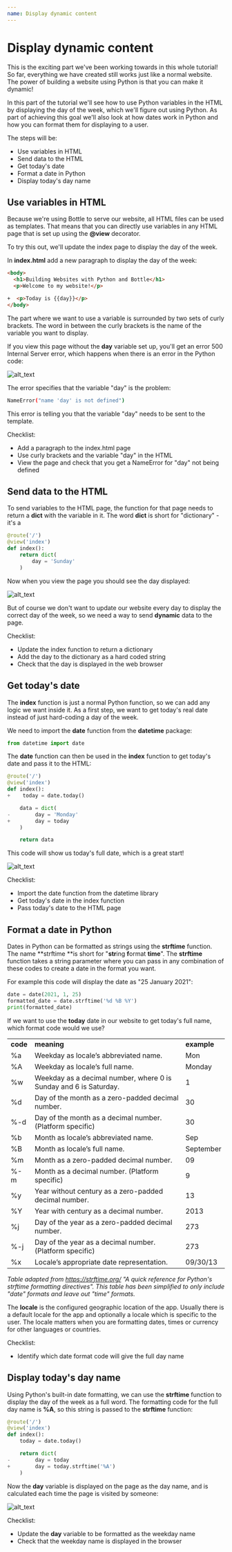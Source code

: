 ```yaml
---
name: Display dynamic content
---
```


# Display dynamic content

This is the exciting part we've been working towards in this whole tutorial! So far, everything we have created still works just like a normal website. The power of building a website using Python is that you can make it dynamic!

In this part of the tutorial we'll see how to use Python variables in the HTML by displaying the day of the week, which we'll figure out using Python. As part of achieving this goal we'll also look at how dates work in Python and how you can format them for displaying to a user.

The steps will be:

- Use variables in HTML
- Send data to the HTML
- Get today's date
- Format a date in Python
- Display today's day name

## Use variables in HTML

Because we're using Bottle to serve our website, all HTML files can be used as templates. That means that you can directly use variables in any HTML page that is set up using the **@view** decorator.

To try this out, we'll update the index page to display the day of the week.

In **index.html** add a new paragraph to display the day of the week:

```html {diff}
<body>
  <h1>Building Websites with Python and Bottle</h1>
  <p>Welcome to my website!</p>

+  <p>Today is {{day}}</p>
</body>
```

The part where we want to use a variable is surrounded by two sets of curly brackets. The word in between the curly brackets is the name of the variable you want to display.

If you view this page without the **day** variable set up, you'll get an error 500 Internal Server error, which happens when there is an error in the Python code:

![alt_text](../public/images/image4.png "image_tooltip")

The error specifies that the variable "day" is the problem:

```bash
NameError("name 'day' is not defined")
```

This error is telling you that the variable "day" needs to be sent to the template.

Checklist:

- Add a paragraph to the index.html page
- Use curly brackets and the variable "day" in the HTML
- View the page and check that you get a NameError for "day" not being defined

## Send data to the HTML

To send variables to the HTML page, the function for that page needs to return a **dict** with the variable in it. The word **dict** is short for "dictionary" - it's a

```python {diff}
@route('/')
@view('index')
def index():
    return dict(
        day = 'Sunday'
    )

```

Now when you view the page you should see the day displayed:

![alt_text](../public/images/image5.png "image_tooltip")

But of course we don't want to update our website every day to display the correct day of the week, so we need a way to send **dynamic** data to the page.

Checklist:

- Update the index function to return a dictionary
- Add the day to the dictionary as a hard coded string
- Check that the day is displayed in the web browser

## Get today's date

The **index** function is just a normal Python function, so we can add any logic we want inside it. As a first step, we want to get today's real date instead of just hard-coding a day of the week.

We need to import the **date** function from the **datetime** package:

```python {diff}
from datetime import date
```

The **date** function can then be used in the **index** function to get today's date and pass it to the HTML:

```python {diff}
@route('/')
@view('index')
def index():
+    today = date.today()

    data = dict(
-        day = 'Monday'
+        day = today
    )

    return data
```

This code will show us today's full date, which is a great start!

![alt_text](../public/images/image6.png "image_tooltip")

Checklist:

- Import the date function from the datetime library
- Get today's date in the index function
- Pass today's date to the HTML page

## Format a date in Python

Dates in Python can be formatted as strings using the **strftime** function. The name **strftime **is short for "**str**ing **f**ormat **time**". The **strftime** function takes a string parameter where you can pass in any combination of these codes to create a date in the format you want.

For example this code will display the date as "25 January 2021":

```python {diff}
date = date(2021, 1, 25)
formatted_date = date.strftime('%d %B %Y')
print(formatted_date)
```

If we want to use the **today** date in our website to get today's full name, which format code would we use?

<table>
  <tr>
    <td>
      <strong>code</strong>
    </td>
    <td>
      <strong>meaning</strong>
    </td>
    <td>
      <strong>example</strong>
    </td>
  </tr>
  <tr>
    <td>%a</td>
    <td>Weekday as locale’s abbreviated name.</td>
    <td>Mon</td>
  </tr>
  <tr>
    <td>%A</td>
    <td>Weekday as locale’s full name.</td>
    <td>Monday</td>
  </tr>
  <tr>
    <td>%w</td>
    <td>Weekday as a decimal number, where 0 is Sunday and 6 is Saturday.</td>
    <td>1</td>
  </tr>
  <tr>
    <td>%d</td>
    <td>Day of the month as a zero-padded decimal number.</td>
    <td>30</td>
  </tr>
  <tr>
    <td>%-d</td>
    <td>Day of the month as a decimal number. (Platform specific)</td>
    <td>30</td>
  </tr>
  <tr>
    <td>%b</td>
    <td>Month as locale’s abbreviated name.</td>
    <td>Sep</td>
  </tr>
  <tr>
    <td>%B</td>
    <td>Month as locale’s full name.</td>
    <td>September</td>
  </tr>
  <tr>
    <td>%m</td>
    <td>Month as a zero-padded decimal number.</td>
    <td>09</td>
  </tr>
  <tr>
    <td>%-m</td>
    <td>Month as a decimal number. (Platform specific)</td>
    <td>9</td>
  </tr>
  <tr>
    <td>%y</td>
    <td>Year without century as a zero-padded decimal number.</td>
    <td>13</td>
  </tr>
  <tr>
    <td>%Y</td>
    <td>Year with century as a decimal number.</td>
    <td>2013</td>
  </tr>
  <tr>
    <td>%j</td>
    <td>Day of the year as a zero-padded decimal number.</td>
    <td>273</td>
  </tr>
  <tr>
    <td>%-j</td>
    <td>Day of the year as a decimal number. (Platform specific)</td>
    <td>273</td>
  </tr>
  <tr>
    <td>%x</td>
    <td>Locale’s appropriate date representation.</td>
    <td>09/30/13</td>
  </tr>
</table>

_Table adapted from https://strftime.org/ "A quick reference for Python's strftime formatting directives". This table has been simplified to only include "date" formats and leave out "time" formats._

The **locale** is the configured geographic location of the app. Usually there is a default locale for the app and optionally a locale which is specific to the user. The locale matters when you are formatting dates, times or currency for other languages or countries.

Checklist:

- Identify which date format code will give the full day name

## Display today's day name

Using Python's built-in date formatting, we can use the **strftime** function to display the day of the week as a full word. The formatting code for the full day name is **%A**, so this string is passed to the **strftime** function:

```python {diff}
@route('/')
@view('index')
def index():
    today = date.today()

    return dict(
-        day = today
+        day = today.strftime('%A')
    )
```

Now the **day** variable is displayed on the page as the day name, and is calculated each time the page is visited by someone:

![alt_text](../public/images/image7.png "image_tooltip")

Checklist:

- Update the **day** variable to be formatted as the weekday name
- Check that the weekday name is displayed in the browser
